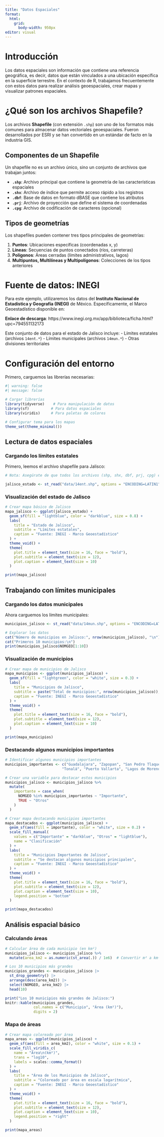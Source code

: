 ---
title: "Datos Espaciales"
format: 
  html:
    grid: 
      body-width: 950px
editor: visual
---

# Introducción

Los datos espaciales son información que contiene una referencia geográfica, es decir, datos que están vinculados a una ubicación específica en la superficie terrestre. En el contexto de R, trabajamos frecuentemente con estos datos para realizar análisis geoespaciales, crear mapas y visualizar patrones espaciales.

# ¿Qué son los archivos Shapefile?

Los archivos **Shapefile** (con extensión `.shp`) son uno de los formatos más comunes para almacenar datos vectoriales geoespaciales. Fueron desarrollados por ESRI y se han convertido en un estándar de facto en la industria GIS.

## Componentes de un Shapefile

Un shapefile no es un archivo único, sino un conjunto de archivos que trabajan juntos:

-   **`.shp`**: Archivo principal que contiene la geometría de las características espaciales
-   **`.shx`**: Archivo de índice que permite acceso rápido a los registros
-   **`.dbf`**: Base de datos en formato dBASE que contiene los atributos
-   **`.prj`**: Archivo de proyección que define el sistema de coordenadas
-   **`.cpg`**: Archivo de codificación de caracteres (opcional)

## Tipos de geometrías

Los shapefiles pueden contener tres tipos principales de geometrías:

1.  **Puntos**: Ubicaciones específicas (coordenadas x, y)
2.  **Líneas**: Secuencias de puntos conectados (ríos, carreteras)
3.  **Polígonos**: Áreas cerradas (límites administrativos, lagos)
4.  **Multipuntos, Multilíneas y Multipolígonos**: Colecciones de los tipos anteriores

# Fuente de datos: INEGI

Para este ejemplo, utilizaremos los datos del **Instituto Nacional de Estadística y Geografía (INEGI)** de México. Específicamente, el Marco Geoestadístico disponible en:

**Enlace de descarga**: https://www.inegi.org.mx/app/biblioteca/ficha.html?upc=794551132173

Este conjunto de datos para el estado de Jalisco incluye: - Límites estatales (archivos `14ent.*`) - Límites municipales (archivos `14mun.*`) - Otras divisiones territoriales

# Configuración del entorno

Primero, carguemos las librerías necesarias:

```{r setup}
#| warning: false
#| message: false

# Cargar librerías
library(tidyverse)    # Para manipulación de datos
library(sf)          # Para datos espaciales
library(viridis)     # Para paletas de colores

# Configurar tema para los mapas
theme_set(theme_minimal())
```

## Lectura de datos espaciales

### Cargando los límites estatales

Primero, leemos el archivo shapefile para Jalisco:

```{r entidades}
# Nota: Asegúrate de que todos los archivos (shp, shx, dbf, prj, cpg) estén en el mismo directorio: data

jalisco_estado <- st_read("data/14ent.shp", options = "ENCODING=LATIN1", quiet = TRUE)
```

### Visualización del estado de Jalisco

```{r mapa_jalisco_estado}
# Crear mapa básico de Jalisco
mapa_jalisco <- ggplot(jalisco_estado) +
  geom_sf(fill = "lightblue", color = "darkblue", size = 0.8) +
  labs(
    title = "Estado de Jalisco",
    subtitle = "Límites estatales",
    caption = "Fuente: INEGI - Marco Geoestadístico"
  ) +
  theme_void() +
  theme(
    plot.title = element_text(size = 16, face = "bold"),
    plot.subtitle = element_text(size = 12),
    plot.caption = element_text(size = 10)
  )

print(mapa_jalisco)
```

## Trabajando con límites municipales

### Cargando los datos municipales

Ahora carguemos los límites municipales:

```{r municipios}
municipios_jalisco <- st_read("data/14mun.shp", options = "ENCODING=LATIN1", quiet = TRUE)

# Explorar los datos
cat("Número de municipios en Jalisco:", nrow(municipios_jalisco), "\n")
cat("Primeros 10 municipios:\n")
print(municipios_jalisco$NOMGEO[1:10])
```

### Visualización de municipios

```{r mapa_municipios}
# Crear mapa de municipios de Jalisco
mapa_municipios <- ggplot(municipios_jalisco) +
  geom_sf(fill = "lightgreen", color = "white", size = 0.3) +
  labs(
    title = "Municipios de Jalisco",
    subtitle = paste("Total de municipios:", nrow(municipios_jalisco)),
    caption = "Fuente: INEGI - Marco Geoestadístico"
  ) +
  theme_void() +
  theme(
    plot.title = element_text(size = 16, face = "bold"),
    plot.subtitle = element_text(size = 12),
    plot.caption = element_text(size = 10)
  )

print(mapa_municipios)
```

### Destacando algunos municipios importantes

```{r municipios_importantes}
# Identificar algunos municipios importantes
municipios_importantes <- c("Guadalajara", "Zapopan", "San Pedro Tlaquepaque", 
                          "Tonalá", "Puerto Vallarta", "Lagos de Moreno")

# Crear una variable para destacar estos municipios
municipios_jalisco <- municipios_jalisco %>%
  mutate(
    importante = case_when(
      NOMGEO %in% municipios_importantes ~ "Importante",
      TRUE ~ "Otros"
    )
  )

# Crear mapa destacando municipios importantes
mapa_destacados <- ggplot(municipios_jalisco) +
  geom_sf(aes(fill = importante), color = "white", size = 0.2) +
  scale_fill_manual(
    values = c("Importante" = "darkblue", "Otros" = "lightblue"),
    name = "Clasificación"
  ) +
  labs(
    title = "Municipios Importantes de Jalisco",
    subtitle = "Se destacan algunos municipios principales",
    caption = "Fuente: INEGI - Marco Geoestadístico"
  ) +
  theme_void() +
  theme(
    plot.title = element_text(size = 16, face = "bold"),
    plot.subtitle = element_text(size = 12),
    plot.caption = element_text(size = 10),
    legend.position = "bottom"
  )

print(mapa_destacados)
```

## Análisis espacial básico

### Calculando áreas

```{r areas}
# Calcular área de cada municipio (en km²)
municipios_jalisco <- municipios_jalisco %>%
  mutate(area_km2 = as.numeric(st_area(.)) / 1e6)  # Convertir m² a km²

# Los 10 municipios más grandes
municipios_grandes <- municipios_jalisco |> 
  st_drop_geometry() |> 
  arrange(desc(area_km2)) |> 
  select(NOMGEO, area_km2) |> 
  head(10)

print("Los 10 municipios más grandes de Jalisco:")
knitr::kable(municipios_grandes, 
             col.names = c("Municipio", "Área (km²)"),
             digits = 2)
```

### Mapa de áreas

```{r mapa_areas}
# Crear mapa coloreado por área
mapa_areas <- ggplot(municipios_jalisco) +
  geom_sf(aes(fill = area_km2), color = "white", size = 0.1) +
  scale_fill_viridis_c(
    name = "Área\n(km²)",
    trans = "log10",
    labels = scales::comma_format()
  ) +
  labs(
    title = "Área de los Municipios de Jalisco",
    subtitle = "Coloreado por área en escala logarítmica",
    caption = "Fuente: INEGI - Marco Geoestadístico"
  ) +
  theme_void() +
  theme(
    plot.title = element_text(size = 16, face = "bold"),
    plot.subtitle = element_text(size = 12),
    plot.caption = element_text(size = 10),
    legend.position = "right"
  )

print(mapa_areas)
```
